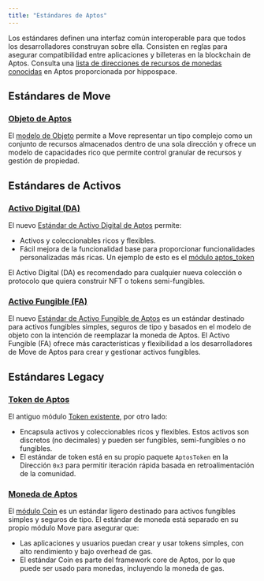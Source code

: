 ```yaml
---
title: "Estándares de Aptos"
---
```


Los estándares definen una interfaz común interoperable para que todos los desarrolladores construyan
sobre ella. Consisten en reglas para asegurar compatibilidad entre aplicaciones y
billeteras en la blockchain de Aptos. Consulta una [lista de direcciones de recursos de monedas conocidas](https://github.com/hippospace/aptos-coin-list)
en Aptos proporcionada por hippospace.

## Estándares de Move

### [Objeto de Aptos](../../../../build/smart-contracts/objects)

El [modelo de Objeto](https://github.com/aptos-labs/aptos-core/blob/main/aptos-move/framework/aptos-framework/sources/object.move)
permite a Move representar un tipo complejo como un conjunto de recursos almacenados dentro de una
sola dirección y ofrece un modelo de capacidades rico que permite control granular
de recursos y gestión de propiedad.

## Estándares de Activos

### [Activo Digital (DA)](../../../../build/smart-contracts/digital-asset)

El nuevo [Estándar de Activo Digital de Aptos](https://github.com/aptos-labs/aptos-core/blob/main/aptos-move/framework/aptos-token-objects/sources/token.move)
permite:

- Activos y coleccionables ricos y flexibles.
- Fácil mejora de la funcionalidad base para proporcionar funcionalidades
  personalizadas más ricas. Un ejemplo de esto es el [módulo aptos\_token](https://github.com/aptos-labs/aptos-core/blob/main/aptos-move/framework/aptos-token-objects/sources/aptos_token.move)

El Activo Digital (DA) es recomendado para cualquier nueva colección o protocolo que quiera
construir NFT o tokens semi-fungibles.

### [Activo Fungible (FA)](../../../../build/smart-contracts/fungible-asset)

El nuevo [Estándar de Activo Fungible de Aptos](https://github.com/aptos-labs/aptos-core/blob/main/aptos-move/framework/aptos-framework/sources/fungible_asset.move)
es un estándar destinado para activos fungibles simples, seguros de tipo y basados en el modelo
de objeto con la intención de reemplazar la moneda de Aptos. El Activo Fungible (FA) ofrece más características
y flexibilidad a los desarrolladores de Move de Aptos para crear y gestionar activos fungibles.

## Estándares Legacy

### [Token de Aptos](../../../../build/smart-contracts/aptos-token)

El antiguo
módulo [Token existente](https://github.com/aptos-labs/aptos-core/blob/main/aptos-move/framework/aptos-token/sources/token.move),
por otro lado:

- Encapsula activos y coleccionables ricos y flexibles. Estos activos son discretos
  (no decimales) y pueden ser fungibles, semi-fungibles o no fungibles.
- El estándar de token está en su propio paquete `AptosToken` en la Dirección `0x3` para
  permitir iteración rápida basada en retroalimentación de la comunidad.

### [Moneda de Aptos](../../../../build/smart-contracts/aptos-coin)

El [módulo Coin](https://github.com/aptos-labs/aptos-core/blob/main/aptos-move/framework/aptos-framework/sources/coin.move)
es un estándar ligero destinado para activos fungibles simples y seguros de tipo. El
estándar de moneda está separado en su propio módulo Move para asegurar que:

- Las aplicaciones y usuarios puedan crear y usar tokens simples, con alto rendimiento
  y bajo overhead de gas.
- El estándar Coin es parte del framework core de Aptos, por lo que puede ser usado para
  monedas, incluyendo la moneda de gas.
